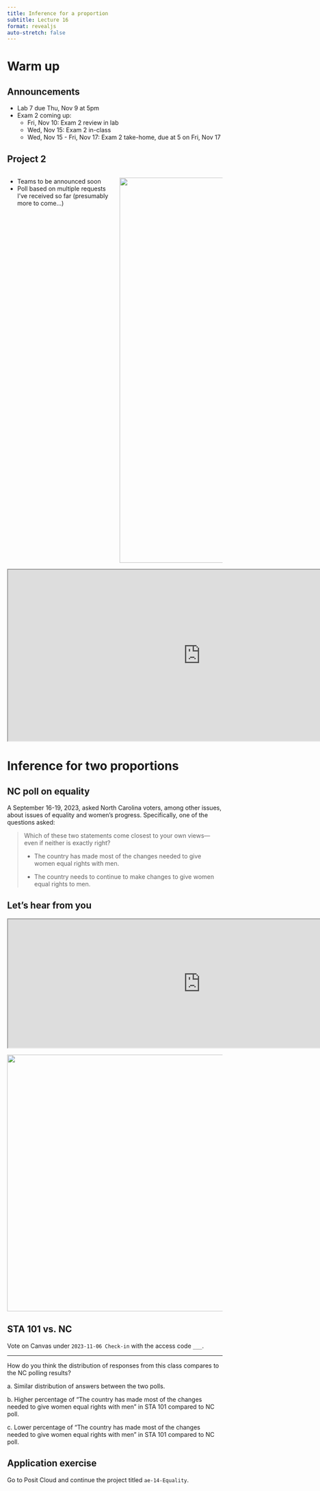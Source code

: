 ```yaml
---
title: Inference for a proportion
subtitle: Lecture 16
format: revealjs
auto-stretch: false
---
```


# Warm up

## Announcements

-   Lab 7 due Thu, Nov 9 at 5pm
-   Exam 2 coming up:
    -   Fri, Nov 10: Exam 2 review in lab
    -   Wed, Nov 15: Exam 2 in-class
    -   Wed, Nov 15 - Fri, Nov 17: Exam 2 take-home, due at 5 on Fri, Nov 17

## Project 2 {.smaller}

::: columns
::: {.column width="50%"}
-   Teams to be announced soon
-   Poll based on multiple requests I've received so far (presumably more to come...)
:::

::: {.column width="50%"}
![](images/slido.png){width="899"}
:::
:::

```{=html}
<iframe src="https://app.sli.do/event/61VdeTA3pDq7bEGb2kruAG/embed/polls/eea18cd7-1840-4975-812e-641336458c49" width="900" height="400"></iframe>
```
# Inference for two proportions

## NC poll on equality

A September 16-19, 2023, asked North Carolina voters, among other issues, about issues of equality and women's progress. Specifically, one of the questions asked:

> Which of these two statements come closest to your own views---even if neither is exactly right?
>
> -   The country has made most of the changes needed to give women equal rights with men.
>
> -   The country needs to continue to make changes to give women equal rights to men.

## Let's hear from you

```{=html}
<iframe src="https://app.sli.do/event/61VdeTA3pDq7bEGb2kruAG/embed/polls/86e56b37-7562-4a45-b51d-7c95137c9e73" width="900" height="300"></iframe>
```
![](images/slido.png){fig-align="center" width="599"}

## STA 101 vs. NC

::: task
Vote on Canvas under `2023-11-06 Check-in` with the access code `___`.

------------------------------------------------------------------------

How do you think the distribution of responses from this class compares to the NC polling results?

a\. Similar distribution of answers between the two polls.

b\. Higher percentage of "The country has made most of the changes needed to give women equal rights with men" in STA 101 compared to NC poll.

c\. Lower percentage of "The country has made most of the changes needed to give women equal rights with men" in STA 101 compared to NC poll.
:::

## Application exercise

::: task
Go to Posit Cloud and continue the project titled `ae-14-Equality`.
:::
